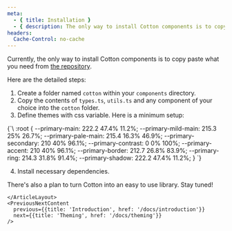 ```yaml
---
meta:
  - { title: Installation }
  - { description: The only way to install Cotton components is to copy paste what you need from Cotton repository currently. }
headers:
  Cache-Control: no-cache
---
```



<ContentLayout>
  <MainContentLayout>
    <ArticleLayout section="Getting Started" title="Installation">

Currently, the only way to install Cotton components is to copy paste what you need from [the repository](https://github.com/cychien/cotton-ui/tree/master/app/components/cotton).

Here are the detailed steps:

1. Create a folder named `cotton` within your `components` directory.
2. Copy the contents of `types.ts`, `utils.ts` and any component of your choice into the `cotton` folder.
3. Define themes with css variable. Here is a minimum setup:

<CodeBlock>
{`\
  :root {
    --primary-main: 222.2 47.4% 11.2%;
    --primary-mild-main: 215.3 25% 26.7%;
    --primary-pale-main: 215.4 16.3% 46.9%;
    --primary-secondary: 210 40% 96.1%;
    --primary-contrast: 0 0% 100%;
    --primary-accent: 210 40% 96.1%;
    --primary-border: 212.7 26.8% 83.9%;
    --primary-ring: 214.3 31.8% 91.4%;
    --primary-shadow: 222.2 47.4% 11.2%;
  }  
`}
</CodeBlock>

4. Install necessary dependencies.

There's also a plan to turn Cotton into an easy to use library. Stay tuned!

    </ArticleLayout>
    <PreviousNextContent 
      previous={{title: 'Introduction', href: '/docs/introduction'}}
      next={{title: 'Theming', href: '/docs/theming'}}
    />
  </MainContentLayout>
  <TableOfContents headings={[
    {title: 'Steps', id: 'steps'},
  ]}/>
</ContentLayout>